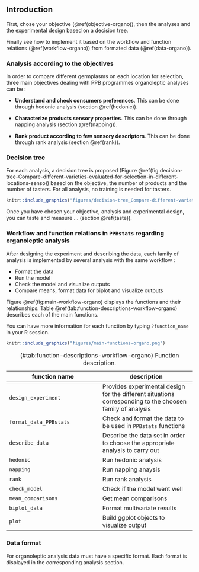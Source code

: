 ## Introduction {#intro-organo}

First, chose your objective (\@ref(objective-organo)), then the analyses and the experimental design based on a decision tree.

Finally see how to implement it based on the workflow and function relations (\@ref(workflow-organo)) from formated data (\@ref(data-organo)).

### Analysis according to the objectives {#objective-organo}
In order to compare different germplasms on each location for selection, three main objectives dealing with PPB programmes organoleptic analyses can be :

- **Understand and check consumers preferences**.
This can be done through hedonic analysis (section \@ref(hedonic)).

- **Characterize products sensory properties**.
This can be done through napping analysis (section \@ref(napping)).

- **Rank product according to few sensory descriptors**.
This can be done through rank analysis (section \@ref(rank)).


### Decision tree {#decision-tree-organo}

For each analysis, a decision tree is proposed (Figure \@ref(fig:decision-tree-Compare-different-varieties-evaluated-for-selection-in-different-locations-senso)) based on the objective, the number of products and the number of tasters.
For all analysis, no training is needed for tasters.

```r
knitr::include_graphics("figures/decision-tree_Compare-different-varieties-evaluated-for-selection-in-different-locations_senso.png")
```

Once you have chosen your objective, analysis and experimental design, you can taste and measure ... (section \@ref(taste)).


### Workflow and function relations in `PPBstats` regarding organoleptic analysis {#workflow-organo}

After designing the experiment and describing the data, each family of analysis is implemented by several analysis with the same workflow :

- Format the data
- Run the model
- Check the model and visualize outputs
- Compare means, format data for biplot and visualize outputs

Figure \@ref(fig:main-workflow-organo) displays the functions and their relationships.
Table \@ref(tab:function-descriptions-workflow-organo) describes each of the main functions.

You can have more information for each function by typing `?function_name` in your R session.

```r
knitr::include_graphics("figures/main-functions-organo.png")
```


| function name | description |
| --- | --- |
| `design_experiment` | Provides experimental design for the different situations corresponding to the choosen family of analysis |
| `format_data_PPBstats` | Check and format the data to be used in `PPBstats` functions |
| `describe_data` | Describe the data set in order to choose the appropriate analysis to carry out |
| `hedonic` | Run hedonic analysis |
| `napping` | Run napping anaysis |
| `rank` | Run rank analysis |
| `check_model` |  Check if the model went well |
| `mean_comparisons` |  Get mean comparisons |
| `biplot_data` | Format multivariate results |
| `plot` | Build ggplot objects to visualize output |
Table: (\#tab:function-descriptions-workflow-organo) Function description.


### Data format {#data-organo}

For organoleptic analysis data must have a specific format.
Each format is displayed in the corresponding analysis section.

